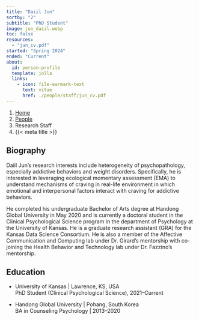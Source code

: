---
title: "Daiil Jun"
sortby: "2"
subtitle: "PhD Student"
image: jun_daiil.webp
toc: false
resources: 
  - "jun_cv.pdf"
started: "Spring 2024"
ended: "Current"
about:
  id: person-profile
  template: jolla
  links:
    - icon: file-earmark-text
      text: vitae
      href: ./people/staff/jun_cv.pdf
---

```{=html}
<nav aria-label="breadcrumb">
  <ol class="breadcrumb">
    <li class="breadcrumb-item"><a href="../../index.html">Home</a></li>
    <li class="breadcrumb-item"><a href="../../people.html">People</a></li>
    <li class="breadcrumb-item active">Research Staff</li>
    <li class="breadcrumb-item active" aria-current="page">{{< meta title >}}</li>
  </ol>
</nav>
```

:::{#person-profile}
:::

## Biography
Daiil Jun's research interests include heterogeneity of psychopathology, especially addictive behaviors and weight disorders. Specifically, he is interested in leveraging ecological momentary assessment (EMA) to understand mechanisms of craving in real-life environment in which emotional and interpersonal factors interact with craving for addictive behaviors.

He completed his undergraduate Bachelor of Arts degree at Handong Global University in May 2020 and is currently a doctoral student in the Clinical Psychological Science program in the department of Psychology at the University of Kansas. He is a graduate research assistant (GRA) for the Kansas Data Science Consortium. He is also a member of the Affective Communication and Computing lab under Dr. Girard's mentorship with co-joining the Health Behavior and Technology lab under Dr. Fazzino's mentorship. 

## Education

- [University of Kansas]{.fw-bold} | Lawrence, KS, USA<br />
  PhD Student (Clinical Psychological Science), 2021–Current

- [Handong Global University]{.fw-bold} | Pohang, South Korea<br />
  BA in Counseling Psychology | 2013–2020
